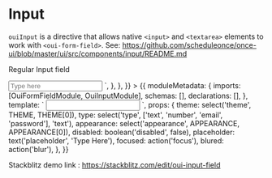 
<Meta title="FORM FIELD/Input" />

# Input

`ouiInput` is a directive that allows native `<input>` and `<textarea>` elements to work with `<oui-form-field>`. See: https://github.com/scheduleonce/once-ui/blob/master/ui/src/components/input/README.md

Regular Input field

<Canvas>
  <Story
    name="Regular"
    parameters={{
      docs: {
        source: {
          code: `<oui-form-field>
  <input oui-input type="text" placeholder="Type here" >
</oui-form-field>`,
        },
      },
    }}
  >
    {{
      moduleMetadata: {
        imports: [OuiFormFieldModule, OuiInputModule],
        schemas: [],
        declarations: [],
      },
      template: `<oui-form-field [appearance]="appearance" ngClass={{theme}}> <input [disabled]="disabled" (blur)="blured()" (focus)="focused()" [type]="type" oui-input [placeholder]="placeholder" /> </oui-form-field>`,
      props: {
        theme: select('theme', THEME, THEME[0]),
        type: select('type', ['text', 'number', 'email', 'password'], 'text'),
        appearance: select('appearance', APPEARANCE, APPEARANCE[0]),
        disabled: boolean('disabled', false),
        placeholder: text('placeholder', 'Type Here'),
        focused: action('focus'),
        blured: action('blur'),
      },
    }}
  </Story>
</Canvas>

Stackblitz demo link : https://stackblitz.com/edit/oui-input-field

<ArgsTable of={OuiFormField} />
